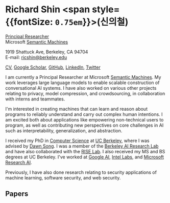 

<SEO title="Home" />

# Richard Shin <span style={{fontSize: `0.75em`}}>(신의철)</span>

<div style={{float: `left`, margin: `0 1rem 1rem 0`}}>
    <Headshot />
</div>

<div style={{float: `left`, fontSize: `1.15rem`}}>

[Principal Researcher](https://www.microsoft.com/en-us/research/people/eush/) \
Microsoft [Semantic Machines](https://www.microsoft.com/en-us/research/project/semantic-machines/)

1919 Shattuck Ave, Berkeley, CA 94704 \
E-mail: ricshin@berkeley.edu

[CV](/CV%20Richard%20Shin.pdf),
[Google Scholar](https://scholar.google.com/citations?user=xPnkc80AAAAJ),
[GitHub](https://github.com/rshin),
[LinkedIn](https://linkedin.com/in/ricshin),
[Twitter](https://twitter.com/rshin)

</div>

<div style={{clear: `both`}}>

I am currently a Principal Researcher at Microsoft [Semantic Machines](https://www.microsoft.com/en-us/research/project/semantic-machines/).
My work leverages large language models to enable scalable construction of conversational AI systems.
I have also worked on various other projects relating to privacy, model compression, and crowdsourcing,
in collaboration with interns and teammates.

I'm interested in creating machines that can learn and reason about programs
to reliably understand and carry out complex human intentions.
I am excited both about applications like empowering non-technical users to
program, as well as contributing new perspectives on core challenges in AI
such as interpretability, generalization, and abstraction.

I received my PhD in [Computer Science](https://cs.berkeley.edu/)
at [UC Berkeley](https://berkeley.edu),
where I was advised by [Dawn Song](https://people.eecs.berkeley.edu/~dawnsong).
I was a member of the [Berkeley AI Research Lab](https://bair.berkeley.edu) and have also collaborated with the [RISE Lab](https://rise.cs.berkeley.edu/).
I also received my MS and BS degrees at UC Berkeley.
I've worked at
[Google AI](https://ai.google),
[Intel Labs](https://www.intel.com/content/www/us/en/research/overview.html),
and [Microsoft Research AI](https://www.microsoft.com/en-us/research/lab/microsoft-research-ai/).

Previously, I have also done research relating to security applications of
machine learning, software security, and web security.

## Papers

<Bibliography />

</div>
